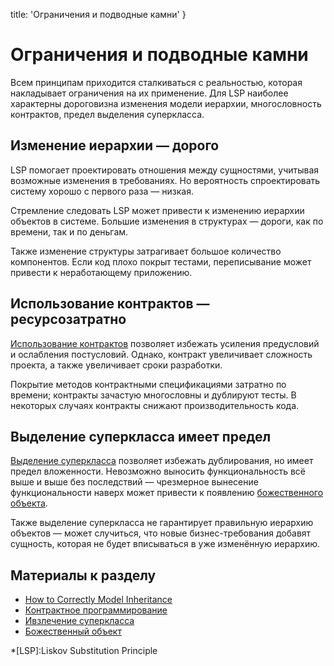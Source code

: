
  title: 'Ограничения и подводные камни'
}


# Ограничения и подводные камни

Всем принципам приходится сталкиваться с реальностью, которая накладывает ограничения на их применение. Для LSP наиболее характерны дороговизна изменения модели иерархии, многословность контрактов, предел выделения суперкласса.

## Изменение иерархии — дорого

LSP помогает проектировать отношения между сущностями, учитывая возможные изменения в требованиях. Но вероятность спроектировать систему хорошо с первого раза — низкая.

Стремление следовать LSP может привести к изменению иерархии объектов в системе. Большие изменения в структурах — дороги, как по времени, так и по деньгам.

Также изменение структуры затрагивает большое количество компонентов. Если код плохо покрыт тестами, переписывание может привести к неработающему приложению.

## Использование контрактов — ресурсозатратно

[Использование контрактов](/lsp/patterns) позволяет избежать усиления предусловий и ослабления постусловий. Однако, контракт увеличивает сложность проекта, а также увеличивает сроки разработки.

Покрытие методов контрактными спецификациями затратно по времени; контракты зачастую многословны и дублируют тесты. В некоторых случаях контракты снижают производительность кода.

## Выделение суперкласса имеет предел

[Выделение суперкласса](/lsp/patterns) позволяет избежать дублирования, но имеет предел вложенности. Невозможно выносить функциональность всё выше и выше без последствий — чрезмерное вынесение функциональности наверх может привести к появлению [божественного объекта](https://ru.wikipedia.org/wiki/Божественный_объект).

Также выделение суперкласса не гарантирует правильную иерархию объектов — может случиться, что новые бизнес-требования добавят сущность, которая не будет вписываться в уже изменённую иерархию.

## Материалы к разделу

- [How to Correctly Model Inheritance](https://dzone.com/articles/solid-liskov-substitution-principle#28)
- [Контрактное программирование](https://ru.wikipedia.org/wiki/Контрактное_программирование)
- [Ивзлечение суперкласса](https://refactoring.guru/ru/extract-superclass)
- [Божественный объект](https://ru.wikipedia.org/wiki/Божественный_объект)

*[LSP]:Liskov Substitution Principle
